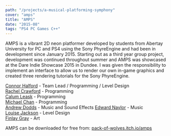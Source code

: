 ```yaml
---
path: "/projects/a-musical-platforming-symphony"
cover: "amps"
title: "AMPS"
date: "2015-08"
tags: "PS4 PC Games C++"
---
```


AMPS is a vibrant 2D neon platformer developed by students from Abertay University for PC and PS4 using the Sony PhyreEngine and had been in development since January 2015.
Starting out as a third year group project, development was continued throughout summer and AMPS was showcased at the Dare Indie Showcase 2015 in Dundee.
I was given the responsibility to implement an interface to allow us to render our own in-game graphics and created three rendering tutorials for the Sony PhyreEngine.

<ResponsiveIFrame aspect="16:9" src="https://www.youtube.com/embed/Uqf9pG_wa70?rel=0"/>

<a target="_blank" href="https://www.linkedin.com/in/connorhalford/">Connor Halford</a> - Team Lead / Programming / Level Design
<br/>
<a target="_blank" href="https://www.linkedin.com/in/rachel-crawford-a26b34108/">Rachel Crawford</a> - Programming
<br/>
<a target="_blank" href="https://www.linkedin.com/in/calumleask/">Calum Leask</a> - Programming
<br/>
<a target="_blank" href="https://www.linkedin.com/in/michaeltkhchan/">Michael Chan</a> - Programming
<br/>
<a target="_blank" href="https://www.linkedin.com/in/ajdodds">Andrew Dodds</a> - Music and Sound Effects
<a target="_blank" href="http://edwardnaylor.weebly.com/">Edward Naylor</a> - Music
<br/>
<a target="_blank" href="https://www.linkedin.com/in/jacksonlouise/">Louise Jackson</a> - Level Design
<br/>
<a target="_blank" href="https://www.linkedin.com/in/finlaygray">Finlay Gray</a> - Art

AMPS can be downloaded for free from: <a href="http://pack-of-wolves.itch.io/amps">pack-of-wolves.itch.io/amps</a>